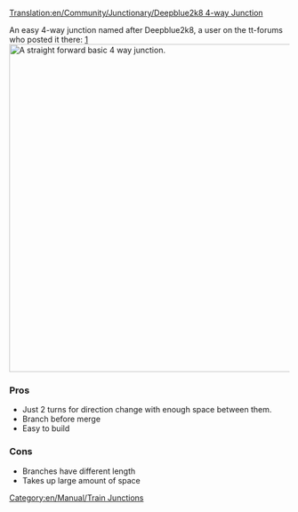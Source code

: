 [[Translation:en/Community/Junctionary/Deepblue2k8 4-way Junction]]

{{en/Community/Junctionary/Navigation}}
An easy 4-way junction named after Deepblue2k8, a user on the tt-forums who posted it there: [http://www.tt-forums.net/viewtopic.php?p=726035#p726035]
[[File:en/Community/Junctionary/Deepblue2k8 4-way junction.png|none|thumb|590px|A straight forward basic 4 way junction. ]]

===Pros===
* Just 2 turns for direction change with enough space between them.
* Branch before merge
* Easy to build

===Cons===
* Branches have different length
* Takes up large amount of space

[[Category:en/Manual/Train Junctions]]